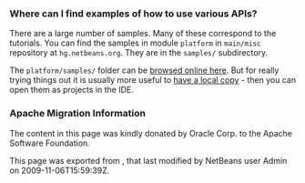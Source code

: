 <!--

    Licensed to the Apache Software Foundation (ASF) under one
    or more contributor license agreements.  See the NOTICE file
    distributed with this work for additional information
    regarding copyright ownership.  The ASF licenses this file
    to you under the Apache License, Version 2.0 (the
    "License"); you may not use this file except in compliance
    with the License.  You may obtain a copy of the License at

      http://www.apache.org/licenses/LICENSE-2.0

    Unless required by applicable law or agreed to in writing,
    software distributed under the License is distributed on an
    "AS IS" BASIS, WITHOUT WARRANTIES OR CONDITIONS OF ANY
    KIND, either express or implied.  See the License for the
    specific language governing permissions and limitations
    under the License.

-->

===Where can I find examples of how to use various APIs?===

There are a large number of samples. Many of these correspond to the tutorials. You can find the samples in module <tt>platform</tt> in <tt>main/misc</tt> repository at <tt>hg.netbeans.org</tt>. They are in the <tt>samples/</tt> subdirectory.

The <tt>platform/samples/</tt> folder can be [http://hg.netbeans.org/main/misc/file/tip/platform/samples/ browsed online here]. But for really trying things out it is usually more useful to [[HgHowTos| have a local copy]] - then you can open them as projects in the IDE.

===Apache Migration Information===

The content in this page was kindly donated by Oracle Corp. to the
Apache Software Foundation.

This page was exported from , 
that last modified by NetBeans user Admin 
on 2009-11-06T15:59:39Z.

